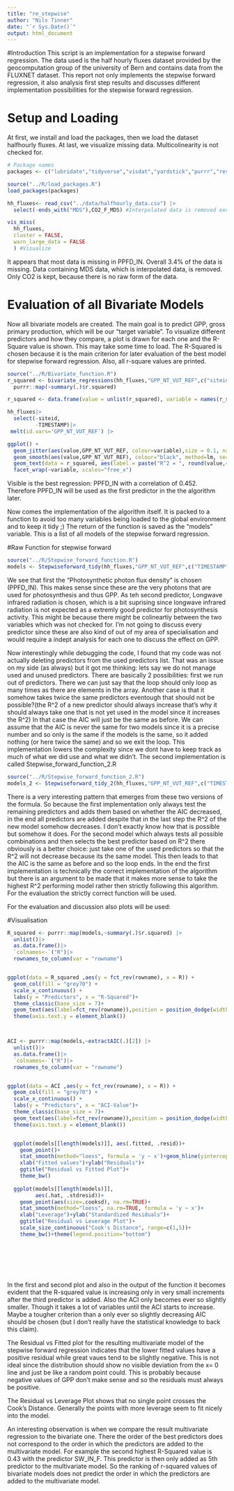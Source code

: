```yaml
---
title: "re_stepwise"
author: "Nils Tinner"
date: "`r Sys.Date()`"
output: html_document
---
```


#Introduction
This script is an implementation for a stepwise forward regression. The data used is the half hourly fluxes dataset provided by the geocomputation group of the university of Bern and contains data from the FLUXNET dataset.
This report not only implements the stepwise forward regression, it also analysis first step results and discusses different implementation possibilities for the stepwise forward regression.

# Setup and Loading
At first, we install and load the packages, then we load the dataset halfhourly fluxes. 
At last, we visualize missing data. Multicolinearity is not checked for.

```r
# Package names
packages <- c("lubridate","tidyverse","visdat","yardstick","purrr","reshape2","ggpubr")

source("../R/load_packages.R")
load_packages(packages)

hh_fluxes<- read_csv("../data/halfhourly_data.csv") |>
  select(-ends_with("MDS"),CO2_F_MDS) #Interpolated data is removed except CO2, there only interpolated data is viable...

vis_miss(
  hh_fluxes,
  cluster = FALSE, 
  warn_large_data = FALSE
  ) #Visualize

```
It appears that most data is missing in PPFD_IN. Overall 3.4% of the data is missing.
Data containing MDS data, which is interpolated data, is removed. Only CO2 is kept, because there is no raw form of the data.

# Evaluation of all Bivariate Models
Now all bivariate models are created. The main goal is to predict GPP, gross primary production, which will be our "target variable". To visualize different predictors and how they compare, a plot is drawn for each one and the R-Square value is shown. This may take some time to load. The R-Squared is chosen because it is the main criterion for later evaluation of the best model for stepwise forward regression.
Also, all r-square values are printed.

```r
source("../R/Bivariate_function.R")
r_squared <- bivariate_regressions(hh_fluxes,"GPP_NT_VUT_REF",c("siteid","TIMESTAMP")) |> #bivariate function is called
  purrr::map(~summary(.)$r.squared)

r_squared <- data.frame(value = unlist(r_squared), variable = names(r_squared)) #needed as vector, not a list...

hh_fluxes|>
  select(-siteid,
         -TIMESTAMP)|>
 melt(id.vars='GPP_NT_VUT_REF') |>

ggplot() +
  geom_jitter(aes(value,GPP_NT_VUT_REF, colour=variable),size = 0.1, na.rm=TRUE) + 
  geom_smooth(aes(value,GPP_NT_VUT_REF), colour="black", method=lm, se=FALSE, na.rm=TRUE,formula = 'y ~ x') +
  geom_text(data = r_squared, aes(label = paste("R^2 = ", round(value,4))), x = Inf, y = Inf, hjust = 1, vjust = 1, size = 1.5, nudge_x = -2, nudge_y = -2) +
  facet_wrap(~variable, scales="free_x")

```

Visible is the best regression: PPFD_IN with a correlation of 0.452. Therefore PPFD_IN will be used as the first predictor in the the algorithm later.

Now comes the implementation of the algorithm itself. It is packed to a function to avoid too many variables being loaded to the global environment and to keep it tidy ;) 
The return of the function is saved as the "models" variable. This is a list of all models of the stepwise forward regression.

#Raw Function for stepwise forward
```r

source("../R/Stepwise_forward_function.R")
models <- Stepwiseforward_tidy(hh_fluxes,"GPP_NT_VUT_REF",c("TIMESTAMP","siteid"))# The function should predict the target GPP and take all variables as predictors except TIMESTAMP and siteid since these are deemed as non predicting variables.


```

We see that first the "Photosynthetic photon flux density" is chosen (PPFD_IN). This makes sense since these are the very photons that are used for photosynthesis and thus GPP. As teh second predictor, Longwave infrared radiation is chosen, which is a bit suprising since longwave infrared radiation is not expected as a extremly good predictor for photosynthesis activity. This might be because there might be colineartiy between the two variables which was not checked for. I'm not going to discuss every predictor since these are also kind of out of my area of specialisation and would require a indept analysis for each one to discuss the effect on GPP.

Now interestingly while debugging the code, I found that my code was not actually deleting predictors from the used predictors list. That was an issue on my side (as always) but it got me thinking: lets say we do not manage used and unused predictors. There are basically 2 possibilities: first we run out of predictors. There we can just say that the loop should only loop as many times as there are elements in the array. Another case is that it somehow takes twice the same predictors eventough that should not be possible?(the R^2 of a new predictor should always increase that's why it should always take one that is not yet used in the model since it increases the R^2) In that case the AIC will just be the same as before. We can assume that the AIC is never the same for two models since it is a precise number and so only is the same if the models is the same, so it added nothing (or here twice the same) and so we exit the loop. 
This implementation lowers the complexity since we dont have to keep track as much of what we did use and what we didn't.
The second implementation is called Stepwise_forward_function_2.R

```r

source("../R/Stepwise_forward_function_2.R")
models_2 <- Stepwiseforward_tidy_2(hh_fluxes,"GPP_NT_VUT_REF",c("TIMESTAMP","siteid"))

```
There is a very interesting pattern that emerges from these two versions of the formula. So because the first implementation only always test the remaining predictors and adds them based on whether the AIC decreased, in the end all predictors are added despite that in the last step the R^2 of the new model somehow decreases. I don't exactly know how that is possible but somehow it does.
For the second model which always tests all possible combinations and then selects the best predictor based on R^2 there obviously is a better choice: just take one of the used predictors so that the R^2 will not decrease because its the same model. This then leads to that the AIC is the same as before and so the loop ends. In the end the first implementation is technically the correct implementation of the algorithm but there is an argument to be made that it makes more sense to take the highest R^2 performing model rather then strictly following this algorithm. For the evaluation the strictly correct function will be used.


For the evaluation and discussion also plots will be used:

#Visualisation
```r


R_squared <- purrr::map(models,~summary(.)$r.squared) |>
  unlist()|>
  as.data.frame()|>
  `colnames<-`("R")|>
  rownames_to_column(var = "rowname")


ggplot(data = R_squared ,aes(y = fct_rev(rowname), x = R)) +
  geom_col(fill = "grey70") +
  scale_x_continuous() +
  labs(y = "Predictors", x = "R-Squared")+
  theme_classic(base_size = 7)+
  geom_text(aes(label=fct_rev(rowname)),position = position_dodge(width = 1),hjust=1, size = 2.5)+
  theme(axis.text.y = element_blank())



ACI <- purrr::map(models,~extractAIC(.)[2]) |>
  unlist()|>
  as.data.frame()|>
  `colnames<-`("R")|>
  rownames_to_column(var = "rowname")


ggplot(data = ACI ,aes(y = fct_rev(rowname), x = R)) +
  geom_col(fill = "grey70") +
  scale_x_continuous() +
  labs(y = "Predictors", x = "ACI-Value")+
  theme_classic(base_size = 7)+
  geom_text(aes(label=fct_rev(rowname)),position = position_dodge(width = 1),hjust=1, size = 2.5)+
  theme(axis.text.y = element_blank())


  ggplot(models[[length(models)]], aes(.fitted, .resid))+
    geom_point()+
    stat_smooth(method="loess", formula = 'y ~ x')+geom_hline(yintercept=0, col="red", linetype="dashed")+
    xlab("Fitted values")+ylab("Residuals")+
    ggtitle("Residual vs Fitted Plot")+
    theme_bw()
  
  ggplot(models[[length(models)]],
         aes(.hat, .stdresid))+
    geom_point(aes(size=.cooksd), na.rm=TRUE)+
    stat_smooth(method="loess", na.rm=TRUE, formula = 'y ~ x')+
    xlab("Leverage")+ylab("Standardized Residuals")+
    ggtitle("Residual vs Leverage Plot")+
    scale_size_continuous("Cook's Distance", range=c(1,5))+
    theme_bw()+theme(legend.position="bottom")





  
```

In the first and second plot and also in the output of the function it becomes evident that the R-squared value is increasing only in very small increments after the third predictor is added. Also the ACI only becomes ever so slightly smaller. Though it takes a lot of variables until the ACI starts to increase. Maybe a tougher criterion than a only ever so slightly decreasing AIC should be chosen (but I don't really have the statistical knowledge to back this claim).

The Residual vs Fitted plot for the resulting multivariate model of the stepwise forward regression indicates that the lower fitted values have a positive residual while great vaues tend to be slightly negative. This is not ideal since the distribution should show no visible deviation from the x= 0 line and just be like a random point could. This is probably because negative values of GPP don't make sense and so the residuals must always be positive.

The Residual vs Leverage Plot shows that no single point crosses the Cook's Distance. Generally the points with more leverage seem to fit nicely into the model.

An interesting observation is when we compare the result multivariate regression to the bivariate one. There the order of the best predictors does not correspond to the order in which the predictors are added to the multivariate model. For example the second highest R-Squared value is 0.43 with the predictor SW_IN_F. This predictor is then only added as 5th predictor to the multivariate model. So the ranking of r-squared values of bivariate models does not predict the order in which the predictors are added to the multivariate model.